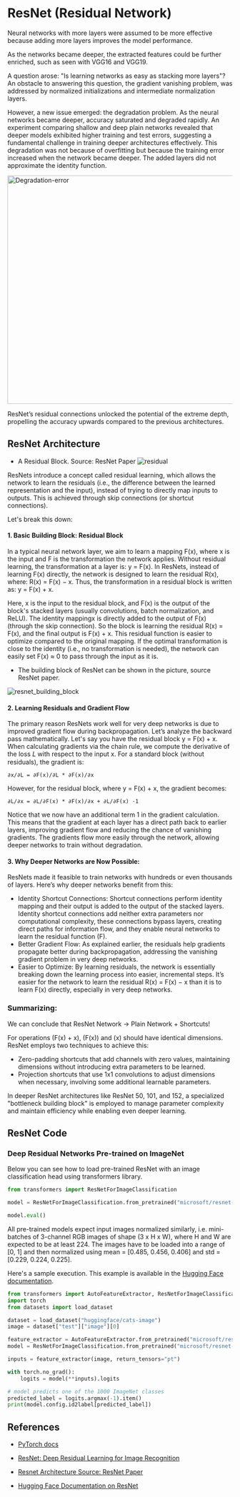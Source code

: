 # ResNet (Residual Network)




Neural networks with more layers were assumed to be more effective because adding more layers improves the model performance.

As the networks became deeper, the extracted features could be further enriched, such as seen with VGG16 and VGG19.

A question arose: "Is learning networks as easy as stacking more layers"?
An obstacle to answering this question, the gradient vanishing problem, was addressed by normalized initializations and intermediate normalization layers.

However, a new issue emerged: the degradation problem. As the neural networks became deeper, accuracy saturated and degraded rapidly. An experiment comparing shallow and deep plain networks revealed that deeper models exhibited higher training and test errors, suggesting a fundamental challenge in training deeper architectures effectively. This degradation was not because of overfitting but because the training error increased when the network became deeper. The added layers did not approximate the identity function.

<img src="https://i.sstatic.net/xDLez.jpg" alt="Degradation-error" width="512" height="512">


ResNet’s residual connections unlocked the potential of the extreme depth, propelling the accuracy upwards compared to the previous architectures.



## ResNet Architecture

- A Residual Block. Source: ResNet Paper
![residual](https://huggingface.co/datasets/hf-vision/course-assets/blob/main/ResnetBlock.png)

ResNets introduce a concept called residual learning, which allows the network to learn the residuals (i.e., the difference between the learned representation and the input), instead of trying to directly map inputs to outputs. This is achieved through skip connections (or shortcut connections). 


Let's break this down:

#### 1. Basic Building Block: Residual Block

In a typical neural network layer, we aim to learn a mapping F(x), where x is the input and F is the transformation the network applies. Without residual learning, the transformation at a layer is: y = F(x). In ResNets, instead of learning F(x) directly, the network is designed to learn the residual R(x), where: R(x) = F(x) − x. Thus, the transformation in a residual block is written as: y = F(x) + x.

Here, x is the input to the residual block, and F(x) is the output of the block's stacked layers (usually convolutions, batch normalization, and ReLU). The identity mappingx is directly added to the output of F(x) (through the skip connection). So the block is learning the residual R(x) = F(x), and the final output is F(x) + x. This residual function is easier to optimize compared to the original mapping. If the optimal transformation is close to the identity (i.e., no transformation is needed), the network can easily set F(x) ≈ 0 to pass through the input as it is.



* The building block of ResNet can be shown in the picture, source ResNet paper. 

![resnet_building_block](https://huggingface.co/datasets/hf-vision/course-assets/resolve/main/ResnetBlock.png)


#### 2. Learning Residuals and Gradient Flow

The primary reason ResNets work well for very deep networks is due to improved gradient flow during backpropagation. Let’s analyze the backward pass mathematically. Let's say you have the residual block y = F(x) + x. When calculating gradients via the chain rule, we compute the derivative of the loss 𝐿 with respect to the input x. For a standard block (without residuals), the gradient is:

`∂x/∂L = ∂F(x)/∂L * ∂F(x)/∂x`

However, for the residual block, where y = F(x) + x, the gradient becomes:

`∂L/∂x = ∂L/∂F(x) * ∂F(x)/∂x + ∂L/∂F(x) ⋅1`

Notice that we now have an additional term 1 in the gradient calculation. This means that the gradient at each layer has a direct path back to earlier layers, improving gradient flow and reducing the chance of vanishing gradients. The gradients flow more easily through the network, allowing deeper networks to train without degradation.




#### 3. Why Deeper Networks are Now Possible:

ResNets made it feasible to train networks with hundreds or even thousands of layers. Here’s why deeper networks benefit from this:

* Identity Shortcut Connections: Shortcut connections perform identity mapping and their output is added to the output of the stacked layers. Identity shortcut connections add neither extra parameters nor
computational complexity, these connections bypass layers, creating direct paths for information flow, and they enable neural networks to learn the residual function (F).
* Better Gradient Flow: As explained earlier, the residuals help gradients propagate better during backpropagation, addressing the vanishing gradient problem in very deep networks.
* Easier to Optimize: By learning residuals, the network is essentially breaking down the learning process into easier, incremental steps. It’s easier for the network to learn the residual R(x) = F(x) − x than it is to learn F(x) directly, especially in very deep networks.


### Summarizing:

We can conclude that ResNet Network ->  Plain Network + Shortcuts!

For operations  \(F(x) + x\), \(F(x)\) and \(x\) should have identical dimensions.
ResNet employs two techniques to achieve this:

- Zero-padding shortcuts that add channels with zero values, maintaining dimensions without introducing extra parameters to be learned.
- Projection shortcuts that use 1x1 convolutions to adjust dimensions when necessary, involving some additional learnable parameters.

In deeper ResNet architectures like ResNet 50, 101, and 152, a specialized "bottleneck building block" is employed to manage parameter complexity and maintain efficiency while enabling even deeper learning.

## ResNet Code



### Deep Residual Networks Pre-trained on ImageNet
Below you can see how to load pre-trained ResNet with an image classification head using transformers library.
```python
from transformers import ResNetForImageClassification

model = ResNetForImageClassification.from_pretrained("microsoft/resnet-50")

model.eval()
```
All pre-trained models expect input images normalized similarly, i.e. mini-batches of 3-channel RGB images of shape (3 x H x W), where H and W are expected to be at least 224. The images have to be loaded into a range of [0, 1] and then normalized using mean = [0.485, 0.456, 0.406] and std = [0.229, 0.224, 0.225].


Here's a sample execution. This example is available in the [Hugging Face documentation](https://huggingface.co/docs/transformers/v4.18.0/en/model_doc/resnet).

```python
from transformers import AutoFeatureExtractor, ResNetForImageClassification
import torch
from datasets import load_dataset

dataset = load_dataset("huggingface/cats-image")
image = dataset["test"]["image"][0]

feature_extractor = AutoFeatureExtractor.from_pretrained("microsoft/resnet-50")
model = ResNetForImageClassification.from_pretrained("microsoft/resnet-50")

inputs = feature_extractor(image, return_tensors="pt")

with torch.no_grad():
    logits = model(**inputs).logits

# model predicts one of the 1000 ImageNet classes
predicted_label = logits.argmax(-1).item()
print(model.config.id2label[predicted_label])
```


## References

- [PyTorch docs](https://pytorch.org/hub/pytorch_vision_resnet/)
- [ResNet: Deep Residual Learning for Image Recognition](https://arxiv.org/abs/1512.03385)

- [Resnet Architecture Source: ResNet Paper](https://arxiv.org/abs/1512.03385)
- [Hugging Face Documentation on ResNet](https://huggingface.co/docs/transformers/en/model_doc/resnet)
